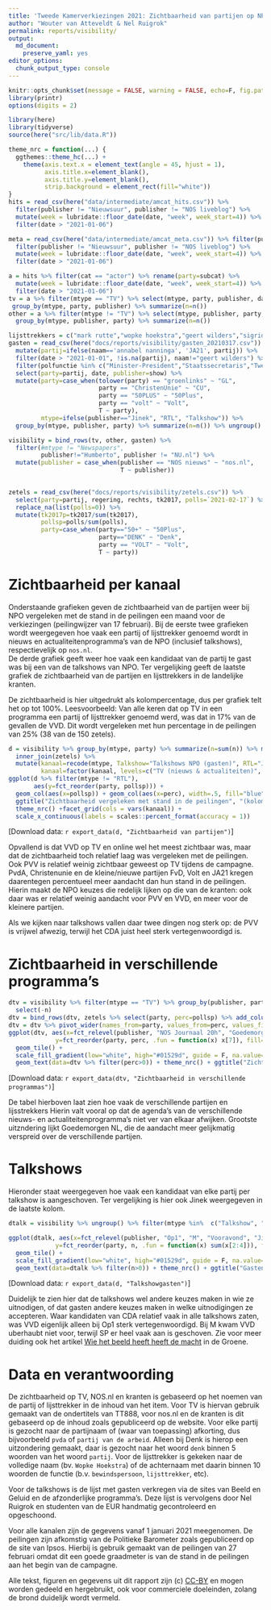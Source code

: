 ```yaml
---
title: 'Tweede Kamerverkiezingen 2021: Zichtbaarheid van partijen op NPO'
author: "Wouter van Atteveldt & Nel Ruigrok"
permalink: reports/visibility/
output: 
  md_document:
    preserve_yaml: yes
editor_options: 
  chunk_output_type: console
---
```


```r
knitr::opts_chunk$set(message = FALSE, warning = FALSE, echo=F, fig.path='', fig.width = 10)
library(printr)
options(digits = 2)
```

```r
library(here)
library(tidyverse)
source(here("src/lib/data.R"))

theme_nrc = function(...) {
  ggthemes::theme_hc(...) + 
    theme(axis.text.x = element_text(angle = 45, hjust = 1), 
          axis.title.x=element_blank(), 
          axis.title.y=element_blank(),
          strip.background = element_rect(fill="white"))
}
hits = read_csv(here("data/intermediate/amcat_hits.csv")) %>% 
  filter(publisher != "Nieuwsuur", publisher != "NOS liveblog") %>%
  mutate(week = lubridate::floor_date(date, "week", week_start=4)) %>%
  filter(date > "2021-01-06") 

meta = read_csv(here("data/intermediate/amcat_meta.csv")) %>% filter(publisher != "Nieuwsuur", publisher != "NOS liveblog") %>%
  filter(publisher != "Nieuwsuur", publisher != "NOS liveblog") %>%
  mutate(week = lubridate::floor_date(date, "week", week_start=4)) %>%
  filter(date > "2021-01-06") 

a = hits %>% filter(cat == "actor") %>% rename(party=subcat) %>% 
  mutate(week = lubridate::floor_date(date, "week", week_start=4)) %>%
  filter(date > "2021-01-06") 
tv = a %>% filter(mtype == "TV") %>% select(mtype, party, publisher, date) %>% unique() %>%
 group_by(mtype, party, publisher) %>% summarize(n=n()) 
other = a %>% filter(mtype != "TV") %>% select(mtype, publisher, party, id) %>% unique() %>% 
  group_by(mtype, publisher, party) %>% summarize(n=n())

lijsttrekkers = c("mark rutte","wopke hoekstra","geert wilders","sigrid kaag","jesse klaver","lilianne ploumen","lilian marijnissen","gert jan segers","thierry baudet","liane den haan","esther ouwehand","kees van der staaij","farid azarkan","joost eerdmans","sylvana simons","richard de mos","laurens dassen","nourdin el ouali","henk krol", "ronald sorensen","senna maatoug","nilufer gundogan")
gasten = read_csv(here("docs/reports/visibility/gasten_20210317.csv")) %>% 
  mutate(partij=ifelse(naam=='annabel nanninga', 'JA21', partij)) %>% 
  filter(date > "2021-01-01", !is.na(partij), naam!="geert wilders") %>% 
  filter(polfunctie %in% c("Minister-President","Staatssecretaris","Tweede Kamerlid","Minister") | naam %in% lijsttrekkers) %>% 
  select(party=partij, date, publisher=show) %>% 
  mutate(party=case_when(tolower(party) == "groenlinks" ~ "GL",
                         party == "ChristenUnie" ~ "CU",
                         party == "50PLUS" ~ "50Plus",
                         party == "volt" ~ "Volt",
                         T ~ party),
         mtype=ifelse(publisher=="Jinek", "RTL", "Talkshow")) %>% 
  group_by(mtype, publisher, party) %>% summarize(n=n()) %>% ungroup()

visibility = bind_rows(tv, other, gasten) %>% 
  filter(#mtype != "Newspapers", 
         publisher!="Humberto", publisher != "NU.nl") %>% 
  mutate(publisher = case_when(publisher == "NOS nieuws" ~ "nos.nl",
                               T ~ publisher))
  

zetels = read_csv(here("docs/reports/visibility/zetels.csv")) %>% 
  select(party=partij, regering, rechts, tk2017, polls=`2021-02-17`) %>% 
  replace_na(list(polls=0)) %>% 
  mutate(tk2017p=tk2017/sum(tk2017), 
         pollsp=polls/sum(polls),
         party=case_when(party=="50+" ~ "50Plus", 
                         party=="DENK" ~ "Denk",
                         party == "VOLT" ~ "Volt",
                         T ~ party))

```

# Zichtbaarheid per kanaal

Onderstaande grafieken geven de zichtbaarheid van de partijen weer bij NPO vergeleken met de stand in de peilingen een maand voor de verkiezingen 
(peilingwijzer van 17 februari). 
Bij de eerste twee grafieken wordt weergegeven hoe vaak een partij of lijsttrekker genoemd wordt in nieuws en actualiteitenprogramma's van de NPO (inclusief talkshows),
respectievelijk op `nos.nl`.  
De derde grafiek geeft weer hoe vaak een kandidaat van de partij te gast was bij een van de talkshows van NPO. 
Ter vergelijking geeft de laatste grafiek de zichtbaarheid van de partijen en lijsttrekkers in de landelijke kranten.  

De zichtbaarheid is hier uitgedrukt als kolompercentage, dus per grafiek telt het op tot 100%.
Leesvoorbeeld: Van alle keren dat op TV in een programma een partij of lijsttrekker genoemd werd, was dat in 17% van de gevallen de VVD. Dit wordt vergeleken met hun percentage in de peilingen van 25% (38 van de 150 zetels).


```r
d = visibility %>% group_by(mtype, party) %>% summarize(n=sum(n)) %>% mutate(perc=n/sum(n)) %>% 
  inner_join(zetels) %>% 
  mutate(kanaal=recode(mtype, Talkshow="Talkshows NPO (gasten)", RTL="Jinek (gasten)", Online="NOS.nl (online)", TV="TV (nieuws & actualiteiten)", Newspapers="Kranten"),
         kanaal=factor(kanaal, levels=c("TV (nieuws & actualiteiten)", "NOS.nl (online)", "Talkshows NPO (gasten)", "Jinek (gasten)", "Kranten")))
ggplot(d %>% filter(mtype != "RTL"), 
       aes(y=fct_reorder(party, pollsp))) + 
  geom_col(aes(x=pollsp)) + geom_col(aes(x=perc), width=.5, fill="blue") + 
  ggtitle("Zichtbaarheid vergeleken met stand in de peilingen", "(kolompercentages)")+ 
  theme_nrc() +facet_grid(cols = vars(kanaal)) +
  scale_x_continuous(labels = scales::percent_format(accuracy = 1)) 
```

[Download data: `r export_data(d, "Zichtbaarheid van partijen")`]

Opvallend is dat VVD op TV en online wel het meest zichtbaar was, maar dat de zichtbaarheid toch relatief laag was vergeleken met de peilingen.
Ook PVV is relatief weinig zichtbaar geweest op TV tijdens de campagne. 
PvdA, Christenunie en de kleine/nieuwe partijen FvD, Volt en JA21 kregen daarentegen percentueel meer aandacht dan hun stand in de peilingen. 
Hierin maakt de NPO keuzes die redelijk lijken op die van de kranten: ook daar was er relatief weinig aandacht voor PVV en VVD, en meer voor de kleinere partijen. 

Als we kijken naar talkshows vallen daar twee dingen nog sterk op: 
de PVV is vrijwel afwezig, terwijl het CDA juist heel sterk vertegenwoordigd is. 

# Zichtbaarheid in verschillende programma's

```r
dtv = visibility %>% filter(mtype == "TV") %>% group_by(publisher, party) %>% summarize(n=sum(n)) %>% mutate(perc=n/sum(n)) %>% 
  select(-n)
dtv = bind_rows(dtv, zetels %>% select(party, perc=pollsp) %>% add_column(publisher="Peilingen"))
dtv = dtv %>% pivot_wider(names_from=party, values_from=perc, values_fill=0) %>% pivot_longer(-publisher, names_to="party", values_to="perc")
ggplot(dtv, aes(x=fct_relevel(publisher, "NOS Journaal 20h", "Goedemorgen NL", "EenVandaag", "M", "De Vooravond", "Op1", "Peilingen"), 
             y=fct_reorder(party, perc, .fun = function(x) x[7]), fill=perc, label=str_c(round(perc*100), "%"))) + 
  geom_tile() + 
  scale_fill_gradient(low="white", high="#01529d", guide = F, na.value="green")  + 
  geom_text(data=dtv %>% filter(perc>0)) + theme_nrc() + ggtitle("Zichtbaarheid per programma", "(Kolompercentages)")
```

[Download data: `r export_data(dtv, "Zichtbaarheid in verschillende programmas")`]

De tabel hierboven laat zien hoe vaak de verschillende partijen en lijsstrekkers 
Hierin valt vooral op dat de agenda's van de verschillende nieuws- en actualiteitenprogramma's niet ver van elkaar afwijken.
Grootste uitzndering lijkt Goedemorgen NL, die de aandacht meer gelijkmatig verspreid over de verschillende partijen. 

# Talkshows

Hieronder staat weergegeven hoe vaak een kandidaat van elke partij per talkshow is aangeschoven. 
Ter vergelijking is hier ook Jinek weergegeven in de laatste kolom.

```r
dtalk = visibility %>% ungroup() %>% filter(mtype %in%  c("Talkshow", "RTL"), party %in% zetels$party) %>% select(-mtype) %>% pivot_wider(values_from=n, names_from=publisher, values_fill=0)%>% pivot_longer(-party, names_to="publisher", values_to="n")

ggplot(dtalk, aes(x=fct_relevel(publisher, "Op1", "M", "Vooravond", "Jinek"), 
             y=fct_reorder(party, n, .fun = function(x) sum(x[2:4])), fill=n, label=n)) + 
  geom_tile() + 
  scale_fill_gradient(low="white", high="#01529d", guide = F, na.value="green")  + 
  geom_text(data=dtalk %>% filter(n>0)) + theme_nrc() + ggtitle("Gasten per talkshow", "(aantal keer dat een kandidaat van de partij is aangeschoven)")
```

[Download data: `r export_data(d, "Talkshowgasten")`]

Duidelijk te zien hier dat de talkshows wel andere keuzes maken in wie ze uitnodigen,
of dat gasten andere keuzes maken in welke uitnodigingen ze accepteren.
Waar kandidaten van CDA relatief vaak in alle talkshows zaten, 
was VVD eigenlijk alleen bij Op1 sterk vertegenwoordigd.
Bij M kwam VVD uberhaubt niet voor, terwijl SP er heel vaak aan is geschoven. 
Zie voor meer duiding ook het artikel [Wie het beeld heeft heeft de macht](https://www.groene.nl/artikel/wie-het-beeld-heeft-heeft-de-macht) in de Groene.

# Data en verantwoording

De zichtbaarheid op TV, NOS.nl en kranten is gebaseerd op het noemen van de partij of lijsttrekker in de inhoud van het item.
Voor TV is hiervan gebruik gemaakt van de ondertitels van TT888, voor nos.nl en de kranten is dit gebaseerd op de inhoud zoals gepubliceerd op de website.
Voor elke partij is gezocht naar de partijnaam of (waar van toepassing) afkorting, dus bijvoorbeeld `pvda` of `partij van de arbeid`. 
Alleen bij Denk is hierop een uitzondering gemaakt, daar is gezocht naar het woord `denk` binnen 5 woorden van het woord `partij`.
Voor de lijsttrekker is gekeken naar de volledige naam (bv. `Wopke Hoekstra`) of de achternaam met daarin binnen 10 woorden de functie (b.v. `bewindspersoon`, `lijsttrekker`, etc).

Voor de talkshows is de lijst met gasten verkregen via de sites van Beeld en Geluid en de afzonderlijke programma's.
Deze lijst is vervolgens door Nel Ruigrok en studenten van de EUR handmatig gecontroleerd en opgeschoond. 

Voor alle kanalen zijn de gegevens vanaf 1 januari 2021 meegenomen. 
De peilingen zijn afkomstig van de Politieke Barometer zoals gepubliceerd op de site van Ipsos. Hierbij is gebruik gemaakt van de peilingen van 27 februari omdat dit een goede graadmeter is van de stand in de peilingen aan het begin van de campagne. 

Alle tekst, figuren en gegevens uit dit rapport zijn (c) [CC-BY](https://creativecommons.org/licenses/by/4.0/nl/) 
en mogen worden gedeeld en hergebruikt, ook voor commerciele doeleinden, zolang de brond duidelijk wordt vermeld. 
